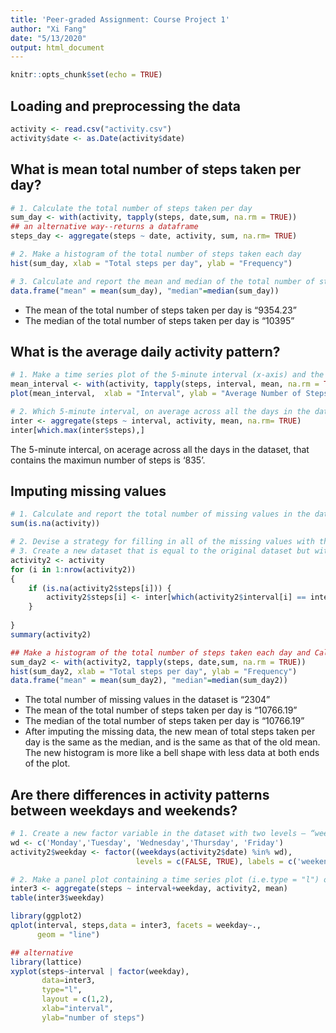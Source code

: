 ```yaml
---
title: 'Peer-graded Assignment: Course Project 1'
author: "Xi Fang"
date: "5/13/2020"
output: html_document
---
```


```r
knitr::opts_chunk$set(echo = TRUE)
```

## Loading and preprocessing the data
```r
activity <- read.csv("activity.csv")
activity$date <- as.Date(activity$date)
```

## What is mean total number of steps taken per day?
```r
# 1. Calculate the total number of steps taken per day
sum_day <- with(activity, tapply(steps, date,sum, na.rm = TRUE))
## an alternative way--returns a dataframe
steps_day <- aggregate(steps ~ date, activity, sum, na.rm= TRUE)

# 2. Make a histogram of the total number of steps taken each day
hist(sum_day, xlab = "Total steps per day", ylab = "Frequency")

# 3. Calculate and report the mean and median of the total number of steps taken per day
data.frame("mean" = mean(sum_day), "median"=median(sum_day))
```
* The mean of the total number of steps taken per day is “9354.23”
* The median of the total number of steps taken per day is “10395”


## What is the average daily activity pattern?
```r
# 1. Make a time series plot of the 5-minute interval (x-axis) and the average number of steps taken, averaged across all days (y-axis)
mean_interval <- with(activity, tapply(steps, interval, mean, na.rm = TRUE))
plot(mean_interval,  xlab = "Interval", ylab = "Average Number of Steps", type = "l" )

# 2. Which 5-minute interval, on average across all the days in the dataset, contains the maximum number of steps?
inter <- aggregate(steps ~ interval, activity, mean, na.rm= TRUE)
inter[which.max(inter$steps),]
```
The 5-minute intercal, on acerage across all the days in the dataset, that contains the maximun number of steps is '835'.

## Imputing missing values
```r
# 1. Calculate and report the total number of missing values in the dataset (i.e. the total number of rows with NA)
sum(is.na(activity))

# 2. Devise a strategy for filling in all of the missing values with the mean for that interval in the dataset. 
# 3. Create a new dataset that is equal to the original dataset but with the missing data filled in.
activity2 <- activity
for (i in 1:nrow(activity2)) 
{ 
    if (is.na(activity2$steps[i])) {
        activity2$steps[i] <- inter[which(activity2$interval[i] == inter$interval),]$steps
    }
    
}
summary(activity2)

## Make a histogram of the total number of steps taken each day and Calculate and report the mean and median total number of steps taken per day.
sum_day2 <- with(activity2, tapply(steps, date,sum, na.rm = TRUE))
hist(sum_day2, xlab = "Total steps per day", ylab = "Frequency")
data.frame("mean" = mean(sum_day2), "median"=median(sum_day2))
```
* The total number of missing values in the dataset is “2304”
* The mean of the total number of steps taken per day is “10766.19”
* The median of the total number of steps taken per day is “10766.19”
* After imputing the missing data, the new mean of total steps taken per day is the same as the median, and is the same as that of the old mean. The new histogram is more like a bell shape with less data at both ends of the plot.


## Are there differences in activity patterns between weekdays and weekends?
```r
# 1. Create a new factor variable in the dataset with two levels – “weekday” and “weekend” indicating whether a given date is a weekday or weekend day.
wd <- c('Monday','Tuesday', 'Wednesday','Thursday', 'Friday')
activity2$weekday <- factor((weekdays(activity2$date) %in% wd),
                            levels = c(FALSE, TRUE), labels = c('weekend','weekay'))

# 2. Make a panel plot containing a time series plot (i.e.type = "l") of the 5-minute interval (x-axis) and the average number of steps taken, averaged across all weekday days or weekend days (y-axis).
inter3 <- aggregate(steps ~ interval+weekday, activity2, mean)
table(inter3$weekday)

library(ggplot2)
qplot(interval, steps,data = inter3, facets = weekday~.,
      geom = "line")

## alternative
library(lattice)
xyplot(steps~interval | factor(weekday),
       data=inter3,
       type="l",
       layout = c(1,2),
       xlab="interval",
       ylab="number of steps")

```